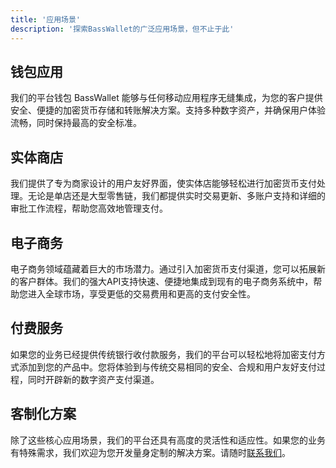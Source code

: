 ```yaml
---
title: '应用场景'
description: '探索BassWallet的广泛应用场景，但不止于此'
---
```


## <Icon icon="wallet" iconType="solid" size={22} /> 钱包应用
我们的平台钱包 BassWallet 能够与任何移动应用程序无缝集成，为您的客户提供安全、便捷的加密货币存储和转账解决方案。支持多种数字资产，并确保用户体验流畅，同时保持最高的安全标准。


## <Icon icon="shopify" iconType="solid" size={24} /> 实体商店
我们提供了专为商家设计的用户友好界面，使实体店能够轻松进行加密货币支付处理。无论是单店还是大型零售链，我们都提供实时交易更新、多账户支持和详细的审批工作流程，帮助您高效地管理支付。


## <Icon icon="cart-plus" iconType="solid" size={24} /> 电子商务
电子商务领域蕴藏着巨大的市场潜力。通过引入加密货币支付渠道，您可以拓展新的客户群体。我们的强大API支持快速、便捷地集成到现有的电子商务系统中，帮助您进入全球市场，享受更低的交易费用和更高的支付安全性。


## <Icon icon="money-check-dollar" iconType="solid" size={25}/> 付费服务
如果您的业务已经提供传统银行收付款服务，我们的平台可以轻松地将加密支付方式添加到您的产品中。您将体验到与传统交易相同的安全、合规和用户友好支付过程，同时开辟新的数字资产支付渠道。


## <Icon icon="gem" iconType="solid" size={24}/> 客制化方案
除了这些核心应用场景，我们的平台还具有高度的灵活性和适应性。如果您的业务有特殊需求，我们欢迎为您开发量身定制的解决方案。请随时[联系我们](https://client.krosuite.com/?source=544948018013671424)。




